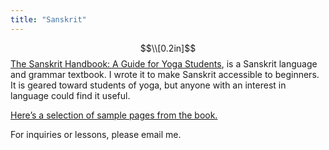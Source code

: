 ```yaml
---
title: "Sanskrit"
---
```

<style type="text/css">

.main-container { 
  max-width: 800px;
}

</style>

$$\\[0.2in]$$
[The Sanskrit Handbook: A Guide for Yoga Students](https://www.amazon.com/dp/B0CJPH4ZZW/ref=sr_1_1?crid=2MM4ZAY0VSEN&keywords=the+sanskrit+handbook&qid=1696206605&sprefix=the+sanskrit+handbook+cadieux%2Caps%2C672&sr=8-1), is a Sanskrit language and grammar textbook. I wrote it to make Sanskrit accessible to beginners. It is geared toward students of yoga, but anyone with an interest in language could find it useful.  

<p style="text-align: left;"><a href="The Sanskrit Handbook A Guide for Yoga Students - Preview.pdf">Here's a selection of sample pages from the book.</a></p>


For inquiries or lessons, please email me.
